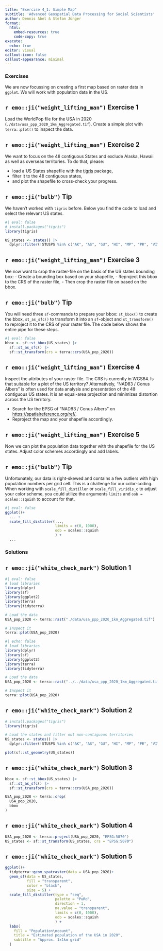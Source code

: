 ```yaml
---
title: "Exercise 4_1: Simple Map"
subtitle: 'Advanced Geospatial Data Processing for Social Scientists'
author: Dennis Abel & Stefan Jünger
format: 
  html:
    embed-resources: true
    code-copy: true
execute:
  echo: true
editor: visual
callout-icon: false
callout-appearance: minimal
---
```


### Exercises

We are now focussing on creating a first map based on raster data in `ggplot`. We will work with population data in the US.

::: callout-note
## `r emo::ji("weight_lifting_man")` Exercise 1

Load the WorldPop file for the USA in 2020 (`./data/usa_ppp_2020_1km_Aggregated.tif`). Create a simple plot with `terra::plot()` to inspect the data.
:::

::: callout-note
## `r emo::ji("weight_lifting_man")` Exercise 2

We want to focus on the 48 contiguous States and exclude Alaska, Hawaii as well as overseas territories. To do that, please:

-   load a US States shapefile with the [tigris](https://github.com/walkerke/tigris) package,
-   filter it to the 48 contiguous states,
-   and plot the shapefile to cross-check your progress.
:::

::: {.callout-caution collapse="true"}
## `r emo::ji("bulb")` Tip

We haven't worked with `tigris` before. Below you find the code to load and select the relevant US states.

```r
#| eval: false
# install.packages("tigris")
library(tigris)

US_states <- states() |> 
  dplyr::filter(!STUSPS %in% c("AK", "AS", "GU", "HI", "MP", "PR", "VI"))
```
:::

::: callout-note
## `r emo::ji("weight_lifting_man")` Exercise 3

We now want to crop the raster-file on the basis of the US states bounding box: - Create a bounding box based on your shapefile, - Reproject this bbox to the CRS of the raster file, - Then crop the raster file on based on the bbox.
:::

::: {.callout-caution collapse="true"}
## `r emo::ji("bulb")` Tip

You will need three `sf`-commands to prepare your bbox: `st_bbox()` to create the bbox, `st_as_sfc()` to transform it into an `sf`-object and `st_transform()` to reproject it to the CRS of your raster file. The code below shows the entire pipe for these steps.

```r
#| eval: false
bbox <- sf::st_bbox(US_states) |> 
  sf::st_as_sfc() |> 
  sf::st_transform(crs = terra::crs(USA_pop_2020))
```
:::

::: callout-note
## `r emo::ji("weight_lifting_man")` Exercise 4

Inspect the attributes of your raster file. The CRS is currently in WGS84. Is that suitable for a plot of the US territory? Alternatively, "NAD83 / Conus Albers" is often used for data analysis and presentation of the 48 contiguous US states. It is an equal-area projection and minimizes distortion across the US territory.

-   Search for the EPSG of "NAD83 / Conus Albers" on <https://spatialreference.org/ref/>,
-   Reproject the map and your shapefile accordingly.
:::

::: callout-note
## `r emo::ji("weight_lifting_man")` Exercise 5

Now we can plot the population data together with the shapefile for the US states. Adjust color schemes accordingly and add labels.
:::

::: {.callout-caution collapse="true"}
## `r emo::ji("bulb")` Tip

Unfortunately, our data is right-skewed and contains a few outliers with high population numbers per grid cell. This is a challenge for our color-coding. When working with `scale_fill_distiller` or `scale_fill_viridis_c` to adjust your color scheme, you could utilize the arguments `limits` and `oob = scales::squish` to account for that.

```r
#| eval: false
ggplot()+
  ... +
  scale_fill_distiller(...,
                       limits = c(0, 1000), 
                       oob = scales::squish
                       ) +
  ...
```
:::

### Solutions

::: {.callout-tip collapse="true"}
## `r emo::ji("white_check_mark")` Solution 1

```r
#| eval: false
# load libraries
library(dplyr)
library(sf)
library(ggplot2)
library(terra)
library(tidyterra)

# Load the data
USA_pop_2020 <- terra::rast("./data/usa_ppp_2020_1km_Aggregated.tif")

# Inspect it
terra::plot(USA_pop_2020)

```

```r
#| echo: false
# load libraries
library(dplyr)
library(sf)
library(ggplot2)
library(terra)
library(tidyterra)

# Load the data
USA_pop_2020 <- terra::rast("../../data/usa_ppp_2020_1km_Aggregated.tif")

# Inspect it
terra::plot(USA_pop_2020)

```
:::

::: {.callout-tip collapse="true"}
## `r emo::ji("white_check_mark")` Solution 2

```r
# install.packages("tigris")
library(tigris)

# Load the states and filter out non-contiguous territories
US_states <- states() |> 
  dplyr::filter(!STUSPS %in% c("AK", "AS", "GU", "HI", "MP", "PR", "VI"))

plot(sf::st_geometry(US_states))
```
:::

::: {.callout-tip collapse="true"}
## `r emo::ji("white_check_mark")` Solution 3

```r
bbox <- sf::st_bbox(US_states) |> 
  sf::st_as_sfc() |> 
  sf::st_transform(crs = terra::crs(USA_pop_2020))

USA_pop_2020 <- terra::crop(
  USA_pop_2020,
  bbox
)
```
:::

::: {.callout-tip collapse="true"}
## `r emo::ji("white_check_mark")` Solution 4

```r
USA_pop_2020 <- terra::project(USA_pop_2020, "EPSG:5070")
US_states <- sf::st_transform(US_states, crs = "EPSG:5070")
```
:::

::: {.callout-tip collapse="true"}
## `r emo::ji("white_check_mark")` Solution 5

```r
ggplot()+
  tidyterra::geom_spatraster(data = USA_pop_2020)+
  geom_sf(data = US_states,
          fill = "transparent",
          color = "black",
          size = 5) +
  scale_fill_distiller(type = "seq", 
                       palette = "PuRd", 
                       direction = 1,
                       na.value = "transparent",
                       limits = c(0, 1000), 
                       oob = scales::squish
                       ) +
  labs(
    fill = "Population\ncount",
    title = "Estimated population of the USA in 2020",
    subtitle = "Approx. 1x1km grid"
  )
```
:::
